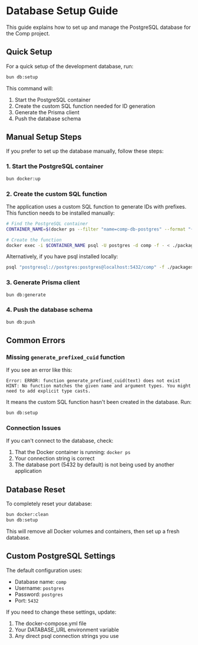 # Database Setup Guide

This guide explains how to set up and manage the PostgreSQL database for the Comp project.

## Quick Setup

For a quick setup of the development database, run:

```bash
bun db:setup
```

This command will:
1. Start the PostgreSQL container
2. Create the custom SQL function needed for ID generation
3. Generate the Prisma client
4. Push the database schema

## Manual Setup Steps

If you prefer to set up the database manually, follow these steps:

### 1. Start the PostgreSQL container

```bash
bun docker:up
```

### 2. Create the custom SQL function

The application uses a custom SQL function to generate IDs with prefixes. This function needs to be installed manually:

```bash
# Find the PostgreSQL container
CONTAINER_NAME=$(docker ps --filter "name=comp-db-postgres" --format "{{.Names}}" | head -n 1)

# Create the function
docker exec -i $CONTAINER_NAME psql -U postgres -d comp -f - < ./packages/db/prisma/functionDefinition.sql
```

Alternatively, if you have psql installed locally:

```bash
psql "postgresql://postgres:postgres@localhost:5432/comp" -f ./packages/db/prisma/functionDefinition.sql
```

### 3. Generate Prisma client

```bash
bun db:generate
```

### 4. Push the database schema

```bash
bun db:push
```

## Common Errors

### Missing `generate_prefixed_cuid` function

If you see an error like this:

```
Error: ERROR: function generate_prefixed_cuid(text) does not exist
HINT: No function matches the given name and argument types. You might need to add explicit type casts.
```

It means the custom SQL function hasn't been created in the database. Run:

```bash
bun db:setup
```

### Connection Issues

If you can't connect to the database, check:

1. That the Docker container is running: `docker ps`
2. Your connection string is correct 
3. The database port (5432 by default) is not being used by another application

## Database Reset

To completely reset your database:

```bash
bun docker:clean
bun db:setup
```

This will remove all Docker volumes and containers, then set up a fresh database.

## Custom PostgreSQL Settings

The default configuration uses:
- Database name: `comp`
- Username: `postgres`
- Password: `postgres`
- Port: `5432`

If you need to change these settings, update:
1. The docker-compose.yml file
2. Your DATABASE_URL environment variable
3. Any direct psql connection strings you use
